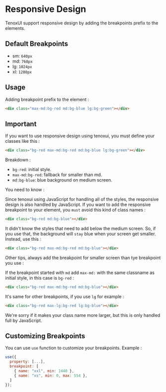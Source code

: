 # Responsive Design

TenoxUI support responsive design by adding the breakpoints prefix to the elements.

## Default Breakpoints
- sm: `640px`
- md: `768px`
- lg: `1024px`
- xl: `1280px`

## Usage

Adding breakpoint prefix to the element :

```html
<div class="max-md:bg-red md:bg-blue lg:bg-green"></div>
```

## Important
If you want to use responsive design using tenoxui, you must define your classes like this :
```html
<div class="bg-red max-md:bg-red md:bg-blue lg:bg-green"></div>
```

Breakdown :

- `bg-red`: initial style.
- `max-md:bg-red`: fallback for smaller than md.
- `md:bg-blue`: blue background on medium screen.

You need to know :

Since tenoxui using JavaScript for handling all of the styles, the responsive design is also handled by JavaScript. If you want to add the responsive breakpoint to your element, you `must` avoid this kind of class names :

```html
<div class="bg-red md:bg-blue"></div>
```

It didn't know the styles that need to add below the medium screen. So, if you use that, the background will `stay` blue when your screen get smaller. Instead, use this :

```html
<div class="bg-red max-md:bg-red md:bg-blue"></div>
```

Other tips, always add the breakpoint for smaller screen than tye breakpoint you use :

If the breakpoint started with `md` add `max-md:` with the same classname as initial style, in this case is `bg-red` :
```html
<div class="bg-red max-md:bg-red md:bg-blue"></div>
```
It's same for other breakpoints, if you use `lg` for example :
```html
<div class="bg-red max-lg:bg-red lg:bg-blue"></div>
```

We're sorry if it makes your class name more larger, but this is only handled full by JavaScript.



## Customizing Breakpoints

You can use `use` function to customize your breakpoints. Example :

```js
use({
  property: [...],
  breakpoint: [
    { name: "xxl", min: 1440 },
    { name: "xs", min: 0, max: 554 },
  ]
});
```